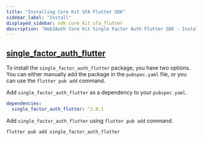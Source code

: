 ```yaml
---
title: "Installing Core Kit SFA Flutter SDK"
sidebar_label: "Install"
displayed_sidebar: sdk_core_kit_sfa_flutter
description: "Web3Auth Core Kit Single Factor Auth Flutter SDK - Install | Documentation - Web3Auth"
---
```


## [single_factor_auth_flutter](https://pub.dev/packages/single_factor_auth_flutter)

To install the `single_factor_auth_flutter` package, you have two options. You can either manually
add the package in the `pubspec.yaml` file, or you can use the `flutter pub add` command.

Add `single_factor_auth_flutter` as a dependency to your `pubspec.yaml`.

```yaml
dependencies:
  single_factor_auth_flutter: ^2.0.1
```

Add `single_factor_auth_flutter` using `flutter pub add` command.

```sh
flutter pub add single_factor_auth_flutter
```
